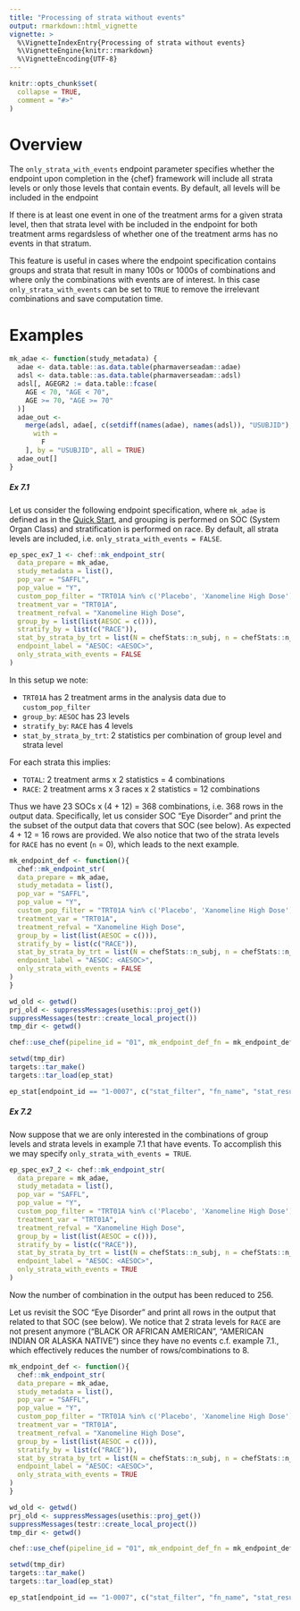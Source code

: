 ```yaml
---
title: "Processing of strata without events"
output: rmarkdown::html_vignette
vignette: >
  %\VignetteIndexEntry{Processing of strata without events}
  %\VignetteEngine{knitr::rmarkdown}
  %\VignetteEncoding{UTF-8}
---
```


```r
knitr::opts_chunk$set(
  collapse = TRUE,
  comment = "#>"
)
```

# Overview

The `only_strata_with_events` endpoint parameter specifies whether the endpoint upon completion in the {chef} framework 
will include all strata levels or only those levels that contain events. By default, all levels will be included in the endpoint

If there is at least one event in one of the treatment arms for a given strata level, then that strata level with be included in the 
endpoint for both treatment arms regardsless of whether one of the treatment arms has no events in that stratum.

This feature is useful in cases where the endpoint specification contains groups and strata that result in many 100s or 1000s of combinations and where only the combinations with events are of interest.
In this case `only_strata_with_events` can be set to `TRUE` to remove the irrelevant combinations and save computation time. 

# Examples

```r
mk_adae <- function(study_metadata) {
  adae <- data.table::as.data.table(pharmaverseadam::adae)
  adsl <- data.table::as.data.table(pharmaverseadam::adsl)
  adsl[, AGEGR2 := data.table::fcase(
    AGE < 70, "AGE < 70",
    AGE >= 70, "AGE >= 70"
  )]
  adae_out <-
    merge(adsl, adae[, c(setdiff(names(adae), names(adsl)), "USUBJID"),
      with =
        F
    ], by = "USUBJID", all = TRUE)
  adae_out[]
}
```

##### Ex 7.1

Let us consider the following endpoint specification, where `mk_adae` is defined as in the [Quick Start](ramnog.html),
and grouping is performed on SOC (System Organ Class) and stratification is performed on race.
By default, all strata levels are included, i.e. `only_strata_with_events = FALSE`.

```r
ep_spec_ex7_1 <- chef::mk_endpoint_str(
  data_prepare = mk_adae,
  study_metadata = list(),
  pop_var = "SAFFL",
  pop_value = "Y",
  custom_pop_filter = "TRT01A %in% c('Placebo', 'Xanomeline High Dose') & !is.na(AESOC)",
  treatment_var = "TRT01A",
  treatment_refval = "Xanomeline High Dose",
  group_by = list(list(AESOC = c())),
  stratify_by = list(c("RACE")),
  stat_by_strata_by_trt = list(N = chefStats::n_subj, n = chefStats::n_subj_event),
  endpoint_label = "AESOC: <AESOC>",
  only_strata_with_events = FALSE
)
```

In this setup we note: 

* `TRT01A` has 2 treatment arms in the analysis data due to `custom_pop_filter`
* `group_by`: `AESOC` has 23 levels
* `stratify_by`: `RACE` has 4 levels
* `stat_by_strata_by_trt`: 2 statistics per combination of group level and strata level 

For each strata this implies:

* `TOTAL`: 2 treatment arms x 2 statistics = 4 combinations
* `RACE`: 2 treatment arms x  3 races x 2 statistics = 12 combinations

Thus we have 23 SOCs x (4 + 12) = 368 combinations, i.e. 368 rows in the output data. 
Specifically, let us consider SOC "Eye Disorder" and print the the subset of the output data that covers that SOC (see below). 
As expected 4 + 12 = 16 rows are provided. We also notice that two of the strata levels for `RACE` has no event (`n` = 0), which leads to the next example.

```r

mk_endpoint_def <- function(){
  chef::mk_endpoint_str(
  data_prepare = mk_adae,
  study_metadata = list(),
  pop_var = "SAFFL",
  pop_value = "Y",
  custom_pop_filter = "TRT01A %in% c('Placebo', 'Xanomeline High Dose') & !is.na(AESOC)",
  treatment_var = "TRT01A",
  treatment_refval = "Xanomeline High Dose",
  group_by = list(list(AESOC = c())),
  stratify_by = list(c("RACE")),
  stat_by_strata_by_trt = list(N = chefStats::n_subj, n = chefStats::n_subj_event),
  endpoint_label = "AESOC: <AESOC>",
  only_strata_with_events = FALSE
)
}

wd_old <- getwd()
prj_old <- suppressMessages(usethis::proj_get())
suppressMessages(testr::create_local_project())
tmp_dir <- getwd()

chef::use_chef(pipeline_id = "01", mk_endpoint_def_fn = mk_endpoint_def, mk_adam_fn = list(mk_adae))

setwd(tmp_dir)
targets::tar_make()
targets::tar_load(ep_stat)
```

```r
ep_stat[endpoint_id == "1-0007", c("stat_filter", "fn_name", "stat_result_value")]
```


##### Ex 7.2

Now suppose that we are only interested in the combinations of group levels and strata levels in example 7.1 that have events.
To accomplish this we may specify `only_strata_with_events = TRUE`.

```r
ep_spec_ex7_2 <- chef::mk_endpoint_str(
  data_prepare = mk_adae,
  study_metadata = list(),
  pop_var = "SAFFL",
  pop_value = "Y",
  custom_pop_filter = "TRT01A %in% c('Placebo', 'Xanomeline High Dose') & !is.na(AESOC)",
  treatment_var = "TRT01A",
  treatment_refval = "Xanomeline High Dose",
  group_by = list(list(AESOC = c())),
  stratify_by = list(c("RACE")),
  stat_by_strata_by_trt = list(N = chefStats::n_subj, n = chefStats::n_subj_event),
  endpoint_label = "AESOC: <AESOC>",
  only_strata_with_events = TRUE
)
```


Now the number of combination in the output has been reduced to 256. 

Let us revisit the SOC "Eye Disorder" and 
print all rows in the output that related to that SOC (see below).
We notice that 2 strata levels for `RACE` are not present anymore ("BLACK OR AFRICAN AMERICAN", "AMERICAN INDIAN OR ALASKA NATIVE") 
since they have no events c.f. example 7.1., which effectively reduces the number of rows/combinations to 8.

```r

mk_endpoint_def <- function(){
  chef::mk_endpoint_str(
  data_prepare = mk_adae,
  study_metadata = list(),
  pop_var = "SAFFL",
  pop_value = "Y",
  custom_pop_filter = "TRT01A %in% c('Placebo', 'Xanomeline High Dose') & !is.na(AESOC)",
  treatment_var = "TRT01A",
  treatment_refval = "Xanomeline High Dose",
  group_by = list(list(AESOC = c())),
  stratify_by = list(c("RACE")),
  stat_by_strata_by_trt = list(N = chefStats::n_subj, n = chefStats::n_subj_event),
  endpoint_label = "AESOC: <AESOC>",
  only_strata_with_events = TRUE
)
}

wd_old <- getwd()
prj_old <- suppressMessages(usethis::proj_get())
suppressMessages(testr::create_local_project())
tmp_dir <- getwd()

chef::use_chef(pipeline_id = "01", mk_endpoint_def_fn = mk_endpoint_def, mk_adam_fn = list(mk_adae))

setwd(tmp_dir)
targets::tar_make()
targets::tar_load(ep_stat)
```

```r
ep_stat[endpoint_id == "1-0007", c("stat_filter", "fn_name", "stat_result_value")]
```


